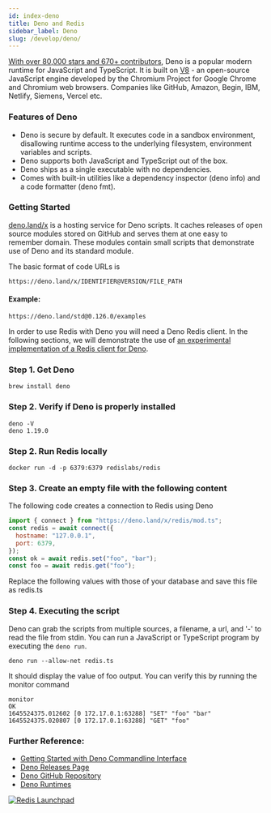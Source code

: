 ```yaml
---
id: index-deno
title: Deno and Redis
sidebar_label: Deno 
slug: /develop/deno/
---
```



[With over 80,000 stars and 670+ contributors](https://github.com/denoland/deno), Deno is a popular modern runtime for JavaScript and TypeScript. It is built on [V8](https://v8.dev/) - an open-source JavaScript engine developed by the Chromium Project for Google Chrome and Chromium web browsers. Companies like GitHub, Amazon, Begin, IBM, Netlify, Siemens, Vercel etc.

### Features of Deno


- Deno is secure by default. It executes code in a sandbox environment, disallowing runtime access to the underlying filesystem, environment variables and scripts.  
- Deno supports both JavaScript and TypeScript out of the box.
- Deno ships as a single executable with no dependencies.
- Comes with built-in utilities like a dependency inspector (deno info) and a code formatter (deno fmt).


### Getting Started

[deno.land/x](https://deno.land/x) is a hosting service for Deno scripts. It caches releases of open source modules stored on GitHub and serves them at one easy to remember domain. These modules contain small scripts that demonstrate use of Deno and its standard module.

The basic format of code URLs is 

```
https://deno.land/x/IDENTIFIER@VERSION/FILE_PATH 
```

#### Example: 
 
```
https://deno.land/std@0.126.0/examples
```


In order to use Redis with Deno you will need a Deno Redis client. In the following sections, we will demonstrate the use of [an experimental implementation of a Redis client for Deno](https://deno.land/x/redis@v0.25.3). 




### Step 1. Get Deno 


```
brew install deno
```

### Step 2. Verify if Deno is properly installed

```
deno -V
deno 1.19.0
```


### Step 2. Run Redis locally
 
```
docker run -d -p 6379:6379 redislabs/redis
```

### Step 3. Create an empty file with the following content


The following code creates a connection to Redis using Deno

```javascript
import { connect } from "https://deno.land/x/redis/mod.ts";
const redis = await connect({
  hostname: "127.0.0.1",
  port: 6379,
});
const ok = await redis.set("foo", "bar");
const foo = await redis.get("foo");
```

Replace the following values with those of your database and save this file as redis.ts

### Step 4. Executing the script

Deno can grab the scripts from multiple sources, a filename, a url, and '-' to read the file from stdin. 
You can run a JavaScript or TypeScript program by executing the ```deno run```.


```
deno run --allow-net redis.ts

```

It should display the value of foo output. You can verify this by running the monitor command

```
monitor
OK
1645524375.012602 [0 172.17.0.1:63288] "SET" "foo" "bar"
1645524375.020807 [0 172.17.0.1:63288] "GET" "foo"

```



### Further Reference:

- [Getting Started with Deno Commandline Interface](https://deno.land/manual@v1.19.0/getting_started/command_line_interface)
- [Deno Releases Page](https://github.com/denoland/deno/releases)
- [Deno GitHub Repository](https://github.com/denoland/deno)
- [Deno Runtimes](https://deno.land/manual@v1.19.0/runtime)


 

<div>
<a href="https://launchpad.redis.com" target="_blank" rel="noopener" className="link"> <img src="/img/launchpad.png"  className="thumb" loading="lazy" alt="Redis Launchpad" /></a>
</div> 
